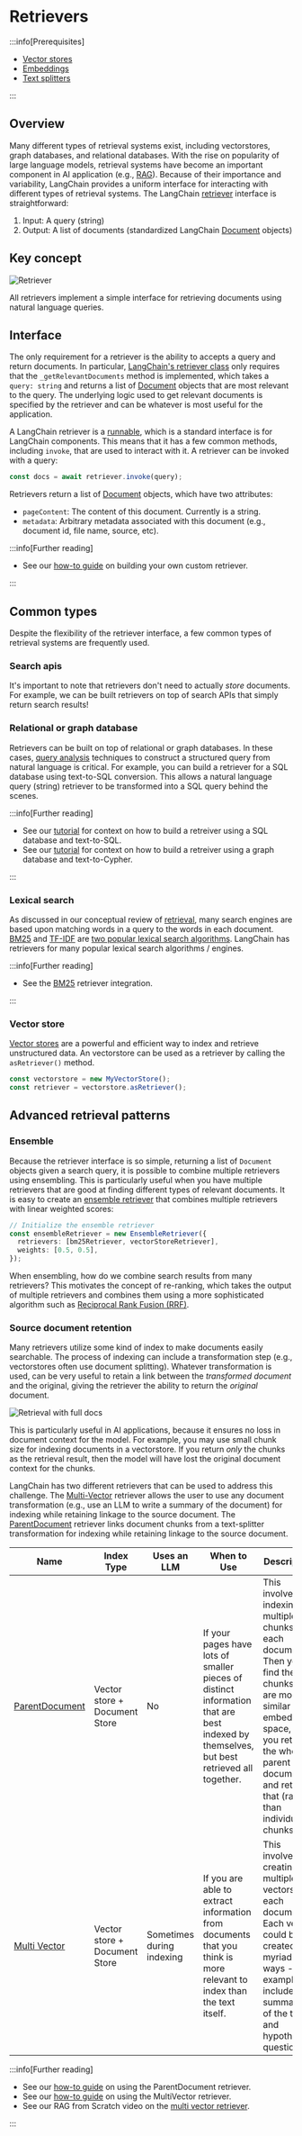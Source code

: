 # Retrievers

<span data-heading-keywords="retriever,retrievers"></span>

:::info[Prerequisites]

- [Vector stores](/docs/concepts/vectorstores/)
- [Embeddings](/docs/concepts/embedding_models/)
- [Text splitters](/docs/concepts/text_splitters/)

:::

## Overview

Many different types of retrieval systems exist, including vectorstores, graph databases, and relational databases.
With the rise on popularity of large language models, retrieval systems have become an important component in AI application (e.g., [RAG](/docs/concepts/rag/)).
Because of their importance and variability, LangChain provides a uniform interface for interacting with different types of retrieval systems.
The LangChain [retriever](/docs/concepts/retrievers/) interface is straightforward:

1. Input: A query (string)
2. Output: A list of documents (standardized LangChain [Document](https://api.js.langchain.com/classes/_langchain_core.documents.Document.html) objects)

## Key concept

![Retriever](/img/retriever_concept.png)

All retrievers implement a simple interface for retrieving documents using natural language queries.

## Interface

The only requirement for a retriever is the ability to accepts a query and return documents.
In particular, [LangChain's retriever class](https://api.js.langchain.com/classes/_langchain_core.retrievers.BaseRetriever.html) only requires that the `_getRelevantDocuments` method is implemented, which takes a `query: string` and returns a list of [Document](https://api.js.langchain.com/classes/_langchain_core.documents.Document.html) objects that are most relevant to the query.
The underlying logic used to get relevant documents is specified by the retriever and can be whatever is most useful for the application.

A LangChain retriever is a [runnable](/docs/how_to/lcel_cheatsheet/), which is a standard interface is for LangChain components.
This means that it has a few common methods, including `invoke`, that are used to interact with it. A retriever can be invoked with a query:

```typescript
const docs = await retriever.invoke(query);
```

Retrievers return a list of [Document](https://api.js.langchain.com/classes/_langchain_core.documents.Document.html) objects, which have two attributes:

- `pageContent`: The content of this document. Currently is a string.
- `metadata`: Arbitrary metadata associated with this document (e.g., document id, file name, source, etc).

:::info[Further reading]

- See our [how-to guide](/docs/how_to/custom_retriever/) on building your own custom retriever.

:::

## Common types

Despite the flexibility of the retriever interface, a few common types of retrieval systems are frequently used.

### Search apis

It's important to note that retrievers don't need to actually _store_ documents.
For example, we can be built retrievers on top of search APIs that simply return search results!

### Relational or graph database

Retrievers can be built on top of relational or graph databases.
In these cases, [query analysis](/docs/concepts/retrieval/) techniques to construct a structured query from natural language is critical.
For example, you can build a retriever for a SQL database using text-to-SQL conversion. This allows a natural language query (string) retriever to be transformed into a SQL query behind the scenes.

:::info[Further reading]

- See our [tutorial](/docs/tutorials/sql_qa/) for context on how to build a retreiver using a SQL database and text-to-SQL.
- See our [tutorial](/docs/tutorials/graph/) for context on how to build a retreiver using a graph database and text-to-Cypher.

:::

### Lexical search

As discussed in our conceptual review of [retrieval](/docs/concepts/retrieval/), many search engines are based upon matching words in a query to the words in each document.
[BM25](https://en.wikipedia.org/wiki/Okapi_BM25#:~:text=BM25%20is%20a%20bag%2Dof,slightly%20different%20components%20and%20parameters.) and [TF-IDF](https://en.wikipedia.org/wiki/Tf%E2%80%93idf) are [two popular lexical search algorithms](https://cameronrwolfe.substack.com/p/the-basics-of-ai-powered-vector-search?utm_source=profile&utm_medium=reader2).
LangChain has retrievers for many popular lexical search algorithms / engines.

:::info[Further reading]

- See the [BM25](/docs/integrations/retrievers/bm25/) retriever integration.

:::

### Vector store

[Vector stores](/docs/concepts/vectorstores/) are a powerful and efficient way to index and retrieve unstructured data.
An vectorstore can be used as a retriever by calling the `asRetriever()` method.

```typescript
const vectorstore = new MyVectorStore();
const retriever = vectorstore.asRetriever();
```

## Advanced retrieval patterns

### Ensemble

Because the retriever interface is so simple, returning a list of `Document` objects given a search query, it is possible to combine multiple retrievers using ensembling.
This is particularly useful when you have multiple retrievers that are good at finding different types of relevant documents.
It is easy to create an [ensemble retriever](/docs/how_to/ensemble_retriever/) that combines multiple retrievers with linear weighted scores:

```typescript
// Initialize the ensemble retriever
const ensembleRetriever = new EnsembleRetriever({
  retrievers: [bm25Retriever, vectorStoreRetriever],
  weights: [0.5, 0.5],
});
```

When ensembling, how do we combine search results from many retrievers?
This motivates the concept of re-ranking, which takes the output of multiple retrievers and combines them using a more sophisticated algorithm such as [Reciprocal Rank Fusion (RRF)](https://plg.uwaterloo.ca/~gvcormac/cormacksigir09-rrf.pdf).

### Source document retention

Many retrievers utilize some kind of index to make documents easily searchable.
The process of indexing can include a transformation step (e.g., vectorstores often use document splitting).
Whatever transformation is used, can be very useful to retain a link between the _transformed document_ and the original, giving the retriever the ability to return the _original_ document.

![Retrieval with full docs](/img/retriever_full_docs.png)

This is particularly useful in AI applications, because it ensures no loss in document context for the model.
For example, you may use small chunk size for indexing documents in a vectorstore.
If you return _only_ the chunks as the retrieval result, then the model will have lost the original document context for the chunks.

LangChain has two different retrievers that can be used to address this challenge.
The [Multi-Vector](/docs/how_to/multi_vector/) retriever allows the user to use any document transformation (e.g., use an LLM to write a summary of the document) for indexing while retaining linkage to the source document.
The [ParentDocument](/docs/how_to/parent_document_retriever/) retriever links document chunks from a text-splitter transformation for indexing while retaining linkage to the source document.

| Name                                                      | Index Type                    | Uses an LLM               | When to Use                                                                                                                             | Description                                                                                                                                                                                                              |
| --------------------------------------------------------- | ----------------------------- | ------------------------- | --------------------------------------------------------------------------------------------------------------------------------------- | ------------------------------------------------------------------------------------------------------------------------------------------------------------------------------------------------------------------------ |
| [ParentDocument](/docs/how_to/parent_document_retriever/) | Vector store + Document Store | No                        | If your pages have lots of smaller pieces of distinct information that are best indexed by themselves, but best retrieved all together. | This involves indexing multiple chunks for each document. Then you find the chunks that are most similar in embedding space, but you retrieve the whole parent document and return that (rather than individual chunks). |
| [Multi Vector](/docs/how_to/multi_vector/)                | Vector store + Document Store | Sometimes during indexing | If you are able to extract information from documents that you think is more relevant to index than the text itself.                    | This involves creating multiple vectors for each document. Each vector could be created in a myriad of ways - examples include summaries of the text and hypothetical questions.                                         |

:::info[Further reading]

- See our [how-to guide](/docs/how_to/parent_document_retriever/) on using the ParentDocument retriever.
- See our [how-to guide](/docs/how_to/multi_vector/) on using the MultiVector retriever.
- See our RAG from Scratch video on the [multi vector retriever](https://youtu.be/gTCU9I6QqCE?feature=shared).

:::
